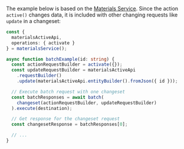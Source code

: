 The example below is based on the [Materials Service](https://api.sap.com/api/MaterialsService/overview).
Since the action `active()` changes data, it is included with other changing requests like `update` in a changeset:

```ts
const {
  materialsActiveApi,
  operations: { activate }
} = materialsService();

async function batchExample(id: string) {
  const actionRequestBuilder = activate({});
  const updateRequestBuilder = materialsActiveApi
    .requestBuilder()
    .update(materialsActiveApi.entityBuilder().fromJson({ id }));

  // Execute batch request with one changeset
  const batchResponses = await batch(
    changeset(actionRequestBuilder, updateRequestBuilder)
  ).execute(destination);

  // Get response for the changeset request
  const changesetResponse = batchResponses[0];

  // ...
}
```
